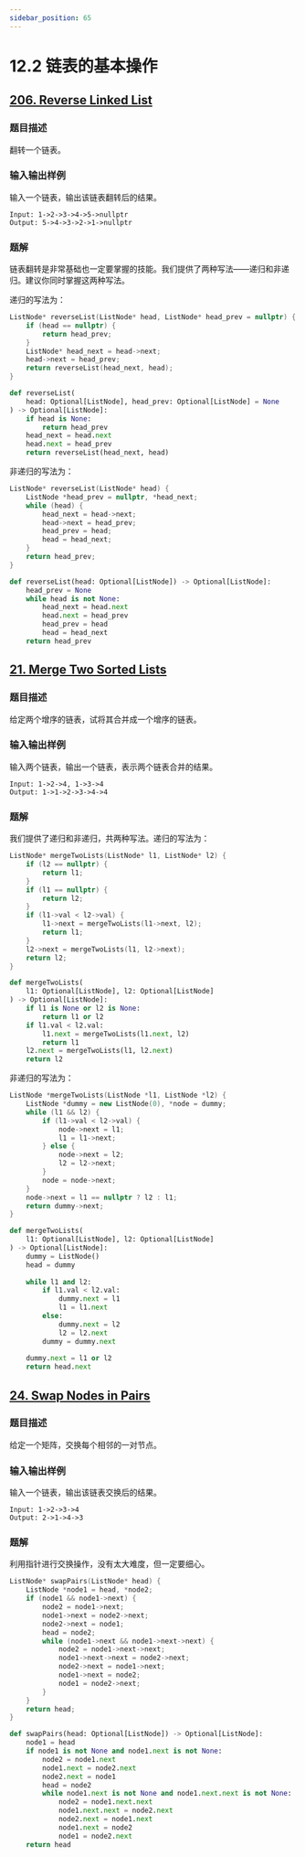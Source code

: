 ```yaml
---
sidebar_position: 65
---
```


# 12.2 链表的基本操作

## [206. Reverse Linked List](https://leetcode.com/problems/reverse-linked-list/)

### 题目描述

翻转一个链表。

### 输入输出样例

输入一个链表，输出该链表翻转后的结果。

```
Input: 1->2->3->4->5->nullptr
Output: 5->4->3->2->1->nullptr
```

### 题解

链表翻转是非常基础也一定要掌握的技能。我们提供了两种写法——递归和非递归。建议你同时掌握这两种写法。

递归的写法为：

<Tabs>
<TabItem value="cpp" label="C++">

```cpp
ListNode* reverseList(ListNode* head, ListNode* head_prev = nullptr) {
    if (head == nullptr) {
        return head_prev;
    }
    ListNode* head_next = head->next;
    head->next = head_prev;
    return reverseList(head_next, head);
}
```

</TabItem>
<TabItem value="py" label="Python">

```py
def reverseList(
    head: Optional[ListNode], head_prev: Optional[ListNode] = None
) -> Optional[ListNode]:
    if head is None:
        return head_prev
    head_next = head.next
    head.next = head_prev
    return reverseList(head_next, head)
```

</TabItem>

</Tabs>

非递归的写法为：

<Tabs>
<TabItem value="cpp" label="C++">

```cpp
ListNode* reverseList(ListNode* head) {
    ListNode *head_prev = nullptr, *head_next;
    while (head) {
        head_next = head->next;
        head->next = head_prev;
        head_prev = head;
        head = head_next;
    }
    return head_prev;
}
```

</TabItem>
<TabItem value="py" label="Python">

```py
def reverseList(head: Optional[ListNode]) -> Optional[ListNode]:
    head_prev = None
    while head is not None:
        head_next = head.next
        head.next = head_prev
        head_prev = head
        head = head_next
    return head_prev
```

</TabItem>

</Tabs>

## [21. Merge Two Sorted Lists](https://leetcode.com/problems/merge-two-sorted-lists/)

### 题目描述

给定两个增序的链表，试将其合并成一个增序的链表。

### 输入输出样例

输入两个链表，输出一个链表，表示两个链表合并的结果。

```
Input: 1->2->4, 1->3->4
Output: 1->1->2->3->4->4
```

### 题解

我们提供了递归和非递归，共两种写法。递归的写法为：

<Tabs>
<TabItem value="cpp" label="C++">

```cpp
ListNode* mergeTwoLists(ListNode* l1, ListNode* l2) {
    if (l2 == nullptr) {
        return l1;
    }
    if (l1 == nullptr) {
        return l2;
    }
    if (l1->val < l2->val) {
        l1->next = mergeTwoLists(l1->next, l2);
        return l1;
    }
    l2->next = mergeTwoLists(l1, l2->next);
    return l2;
}
```

</TabItem>
<TabItem value="py" label="Python">

```py
def mergeTwoLists(
    l1: Optional[ListNode], l2: Optional[ListNode]
) -> Optional[ListNode]:
    if l1 is None or l2 is None:
        return l1 or l2
    if l1.val < l2.val:
        l1.next = mergeTwoLists(l1.next, l2)
        return l1
    l2.next = mergeTwoLists(l1, l2.next)
    return l2
```

</TabItem>

</Tabs>

非递归的写法为：

<Tabs>
<TabItem value="cpp" label="C++">

```cpp
ListNode *mergeTwoLists(ListNode *l1, ListNode *l2) {
    ListNode *dummy = new ListNode(0), *node = dummy;
    while (l1 && l2) {
        if (l1->val < l2->val) {
            node->next = l1;
            l1 = l1->next;
        } else {
            node->next = l2;
            l2 = l2->next;
        }
        node = node->next;
    }
    node->next = l1 == nullptr ? l2 : l1;
    return dummy->next;
}
```

</TabItem>
<TabItem value="py" label="Python">

```py
def mergeTwoLists(
    l1: Optional[ListNode], l2: Optional[ListNode]
) -> Optional[ListNode]:
    dummy = ListNode()
    head = dummy
    
    while l1 and l2:
        if l1.val < l2.val:
            dummy.next = l1
            l1 = l1.next
        else:
            dummy.next = l2
            l2 = l2.next
        dummy = dummy.next
    
    dummy.next = l1 or l2
    return head.next

```

</TabItem>

</Tabs>

## [24. Swap Nodes in Pairs](https://leetcode.com/problems/swap-nodes-in-pairs/)

### 题目描述

给定一个矩阵，交换每个相邻的一对节点。

### 输入输出样例

输入一个链表，输出该链表交换后的结果。

```
Input: 1->2->3->4
Output: 2->1->4->3
```

### 题解

利用指针进行交换操作，没有太大难度，但一定要细心。

<Tabs>
<TabItem value="cpp" label="C++">

```cpp
ListNode* swapPairs(ListNode* head) {
    ListNode *node1 = head, *node2;
    if (node1 && node1->next) {
        node2 = node1->next;
        node1->next = node2->next;
        node2->next = node1;
        head = node2;
        while (node1->next && node1->next->next) {
            node2 = node1->next->next;
            node1->next->next = node2->next;
            node2->next = node1->next;
            node1->next = node2;
            node1 = node2->next;
        }
    }
    return head;
}
```

</TabItem>
<TabItem value="py" label="Python">

```py
def swapPairs(head: Optional[ListNode]) -> Optional[ListNode]:
    node1 = head
    if node1 is not None and node1.next is not None:
        node2 = node1.next
        node1.next = node2.next
        node2.next = node1
        head = node2
        while node1.next is not None and node1.next.next is not None:
            node2 = node1.next.next
            node1.next.next = node2.next
            node2.next = node1.next
            node1.next = node2
            node1 = node2.next
    return head
```

</TabItem>

</Tabs>